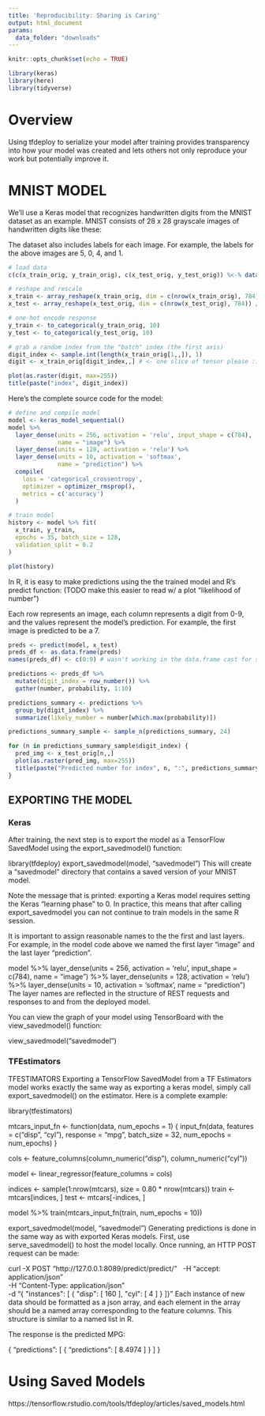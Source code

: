 ```yaml
---
title: 'Reproducibility: Sharing is Caring'
output: html_document
params:
  data_folder: "downloads"
---
```


```r
knitr::opts_chunk$set(echo = TRUE)
```

```r

library(keras)
library(here)
library(tidyverse)

```
# Overview

Using tfdeploy to serialize your model after training provides transparency into how your model was created and lets others not only reproduce your work but potentially improve it.

# MNIST MODEL

We’ll use a Keras model that recognizes handwritten digits from the MNIST dataset as an example. MNIST consists of 28 x 28 grayscale images of handwritten digits like these:

The dataset also includes labels for each image. For example, the labels for the above images are 5, 0, 4, and 1.

```r
# load data
c(c(x_train_orig, y_train_orig), c(x_test_orig, y_test_orig)) %<-% dataset_mnist()

# reshape and rescale
x_train <- array_reshape(x_train_orig, dim = c(nrow(x_train_orig), 784)) / 255
x_test <- array_reshape(x_test_orig, dim = c(nrow(x_test_orig), 784)) / 255

# one-hot encode response
y_train <- to_categorical(y_train_orig, 10)
y_test <- to_categorical(y_test_orig, 10)
```


```r
# grab a random index from the "batch" index (the first axis)
digit_index <- sample.int(length(x_train_orig[1,,]), 1) 
digit <- x_train_orig[digit_index,,] # <- one slice of tensor please :)

plot(as.raster(digit, max=255))
title(paste("index", digit_index))
```

Here’s the complete source code for the model:

```r

# define and compile model
model <- keras_model_sequential()
model %>%
  layer_dense(units = 256, activation = 'relu', input_shape = c(784),
              name = "image") %>%
  layer_dense(units = 128, activation = 'relu') %>%
  layer_dense(units = 10, activation = 'softmax',
              name = "prediction") %>%
  compile(
    loss = 'categorical_crossentropy',
    optimizer = optimizer_rmsprop(),
    metrics = c('accuracy')
  )

# train model
history <- model %>% fit(
  x_train, y_train,
  epochs = 35, batch_size = 128,
  validation_split = 0.2
)
```

```r
plot(history)
```


In R, it is easy to make predictions using the the trained model and R’s predict function: (TODO make this easier to read w/ a plot "likelihood of number")

Each row represents an image, each column represents a digit from 0-9, and the values represent the model’s prediction. For example, the first image is predicted to be a 7.

```r
preds <- predict(model, x_test)
preds_df <- as.data.frame(preds)
names(preds_df) <- c(0:9) # wasn't working in the data.frame cast for some reason

predictions <- preds_df %>% 
  mutate(digit_index = row_number()) %>%
  gather(number, probability, 1:10)

predictions_summary <- predictions %>%
  group_by(digit_index) %>%
  summarize(likely_number = number[which.max(probability)])

```

```r
predictions_summary_sample <- sample_n(predictions_summary, 24)

for (n in predictions_summary_sample$digit_index) {
  pred_img <- x_test_orig[n,,]
  plot(as.raster(pred_img, max=255))
  title(paste("Predicted number for index", n, ":", predictions_summary$likely_number[n]))
}
```


## EXPORTING THE MODEL

### Keras

After training, the next step is to export the model as a TensorFlow SavedModel using the export_savedmodel() function:

library(tfdeploy)
export_savedmodel(model, "savedmodel")
This will create a “savedmodel” directory that contains a saved version of your MNIST model. 

Note the message that is printed: exporting a Keras model requires setting the Keras “learning phase” to 0. In practice, this means that after calling export_savedmodel you can not continue to train models in the same R session.

It is important to assign reasonable names to the the first and last layers. For example, in the model code above we named the first layer “image” and the last layer “prediction”.

model %>%
  layer_dense(units = 256, activation = 'relu', input_shape = c(784),
              name = "image") %>%
  layer_dense(units = 128, activation = 'relu') %>%
  layer_dense(units = 10, activation = 'softmax',
              name = "prediction")
The layer names are reflected in the structure of REST requests and responses to and from the deployed model.

You can view the graph of your model using TensorBoard with the view_savedmodel() function:

view_savedmodel("savedmodel")



### TFEstimators

TFESTIMATORS
Exporting a TensorFlow SavedModel from a TF Estimators model works exactly the same way as exporting a keras model, simply call export_savedmodel() on the estimator. Here is a complete example:

library(tfestimators)

mtcars_input_fn <- function(data, num_epochs = 1) {
  input_fn(data,
           features = c("disp", "cyl"),
           response = "mpg",
           batch_size = 32,
           num_epochs = num_epochs)
}

cols <- feature_columns(column_numeric("disp"), column_numeric("cyl"))

model <- linear_regressor(feature_columns = cols)

indices <- sample(1:nrow(mtcars), size = 0.80 * nrow(mtcars))
train <- mtcars[indices, ]
test  <- mtcars[-indices, ]

model %>% train(mtcars_input_fn(train, num_epochs = 10))

export_savedmodel(model, "savedmodel")
Generating predictions is done in the same way as with exported Keras models. First, use serve_savedmodel() to host the model locally. Once running, an HTTP POST request can be made:

curl -X POST "http://127.0.0.1:8089/predict/predict/" \ 
  -H "accept: application/json"                       \
  -H "Content-Type: application/json"                 \
  -d "{ \"instances\": [ { \"disp\": [ 160 ], \"cyl\": [ 4 ] } ]}"
Each instance of new data should be formatted as a json array, and each element in the array should be a named array corresponding to the feature columns. This structure is similar to a named list in R.

The response is the predicted MPG:

{
  "predictions": [
    {
      "predictions": [
        8.4974
      ]
    }
  ]
}


# Using Saved Models

https://tensorflow.rstudio.com/tools/tfdeploy/articles/saved_models.html

